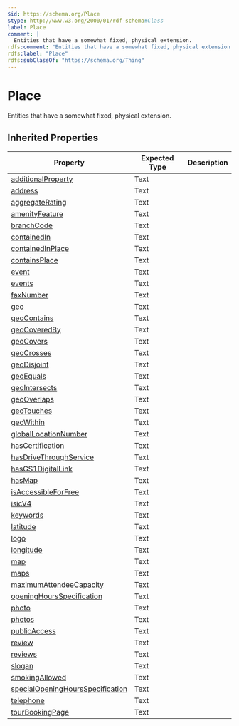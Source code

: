 ```yaml
---
$id: https://schema.org/Place
$type: http://www.w3.org/2000/01/rdf-schema#Class
label: Place
comment: |
  Entities that have a somewhat fixed, physical extension.
rdfs:comment: "Entities that have a somewhat fixed, physical extension."
rdfs:label: "Place"
rdfs:subClassOf: "https://schema.org/Thing"
---
```


# Place

Entities that have a somewhat fixed, physical extension.

## Inherited Properties

| Property | Expected Type | Description |
| --- | --- | --- |
| [additionalProperty](https://schema.org/additionalProperty) | Text |  |
| [address](https://schema.org/address) | Text |  |
| [aggregateRating](https://schema.org/aggregateRating) | Text |  |
| [amenityFeature](https://schema.org/amenityFeature) | Text |  |
| [branchCode](https://schema.org/branchCode) | Text |  |
| [containedIn](https://schema.org/containedIn) | Text |  |
| [containedInPlace](https://schema.org/containedInPlace) | Text |  |
| [containsPlace](https://schema.org/containsPlace) | Text |  |
| [event](https://schema.org/event) | Text |  |
| [events](https://schema.org/events) | Text |  |
| [faxNumber](https://schema.org/faxNumber) | Text |  |
| [geo](https://schema.org/geo) | Text |  |
| [geoContains](https://schema.org/geoContains) | Text |  |
| [geoCoveredBy](https://schema.org/geoCoveredBy) | Text |  |
| [geoCovers](https://schema.org/geoCovers) | Text |  |
| [geoCrosses](https://schema.org/geoCrosses) | Text |  |
| [geoDisjoint](https://schema.org/geoDisjoint) | Text |  |
| [geoEquals](https://schema.org/geoEquals) | Text |  |
| [geoIntersects](https://schema.org/geoIntersects) | Text |  |
| [geoOverlaps](https://schema.org/geoOverlaps) | Text |  |
| [geoTouches](https://schema.org/geoTouches) | Text |  |
| [geoWithin](https://schema.org/geoWithin) | Text |  |
| [globalLocationNumber](https://schema.org/globalLocationNumber) | Text |  |
| [hasCertification](https://schema.org/hasCertification) | Text |  |
| [hasDriveThroughService](https://schema.org/hasDriveThroughService) | Text |  |
| [hasGS1DigitalLink](https://schema.org/hasGS1DigitalLink) | Text |  |
| [hasMap](https://schema.org/hasMap) | Text |  |
| [isAccessibleForFree](https://schema.org/isAccessibleForFree) | Text |  |
| [isicV4](https://schema.org/isicV4) | Text |  |
| [keywords](https://schema.org/keywords) | Text |  |
| [latitude](https://schema.org/latitude) | Text |  |
| [logo](https://schema.org/logo) | Text |  |
| [longitude](https://schema.org/longitude) | Text |  |
| [map](https://schema.org/map) | Text |  |
| [maps](https://schema.org/maps) | Text |  |
| [maximumAttendeeCapacity](https://schema.org/maximumAttendeeCapacity) | Text |  |
| [openingHoursSpecification](https://schema.org/openingHoursSpecification) | Text |  |
| [photo](https://schema.org/photo) | Text |  |
| [photos](https://schema.org/photos) | Text |  |
| [publicAccess](https://schema.org/publicAccess) | Text |  |
| [review](https://schema.org/review) | Text |  |
| [reviews](https://schema.org/reviews) | Text |  |
| [slogan](https://schema.org/slogan) | Text |  |
| [smokingAllowed](https://schema.org/smokingAllowed) | Text |  |
| [specialOpeningHoursSpecification](https://schema.org/specialOpeningHoursSpecification) | Text |  |
| [telephone](https://schema.org/telephone) | Text |  |
| [tourBookingPage](https://schema.org/tourBookingPage) | Text |  |
